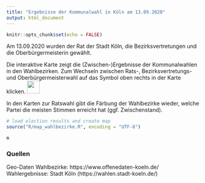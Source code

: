 ```yaml
---
title: "Ergebnisse der Kommunalwahl in Köln am 13.09.2020"
output: html_document
---
```


```r
knitr::opts_chunk$set(echo = FALSE)
```


Am 13.09.2020 wurden der Rat der Stadt Köln, die Bezirksvertretungen und die Oberbürgermeisterin gewählt.

Die interaktive Karte zeigt die (Zwischen-)Ergebnisse der Kommunalwahlen in den Wahlbezirken. Zum Wechseln zwischen Rats-, Bezirksvertretungs- und Oberbürgermeisterwahl auf das Symbol oben rechts in der Karte klicken. ![](input/icon_leaflet_choose_map.png){width=33px, height=33px} 

In den Karten zur Ratswahl gibt die Färbung der Wahlbezirke wieder, welche Partei die meisten Stimmen erreicht hat (ggf. Zwischenstand).

```r
# load election results and create map
source("R/map_wahlbezirke.R", encoding = "UTF-8")
```


```r
m
```




### Quellen

Geo-Daten Wahlbezirke: https://www.offenedaten-koeln.de/
Wahlergebnisse: Stadt Köln (https://wahlen.stadt-koeln.de/)